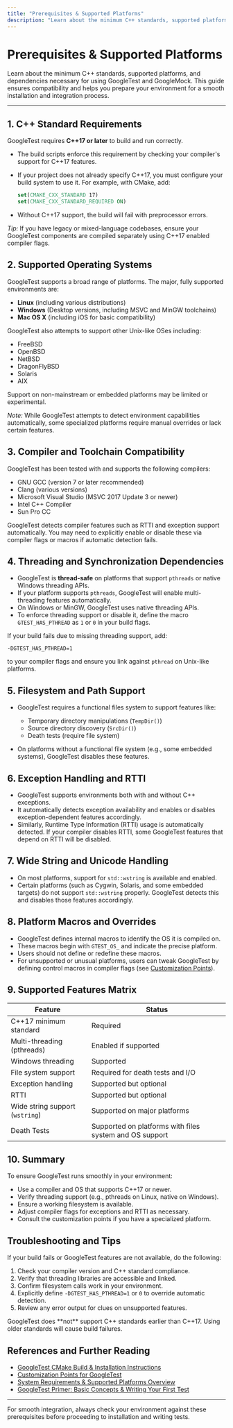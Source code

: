 ```yaml
---
title: "Prerequisites & Supported Platforms"
description: "Learn about the minimum C++ standards, supported platforms, and dependencies necessary for using GoogleTest and GoogleMock. Review compatibility requirements to ensure a smooth installation and integration process."
---
```


# Prerequisites & Supported Platforms

Learn about the minimum C++ standards, supported platforms, and dependencies necessary for using GoogleTest and GoogleMock. This guide ensures compatibility and helps you prepare your environment for a smooth installation and integration process.

---

## 1. C++ Standard Requirements

GoogleTest requires **C++17 or later** to build and run correctly.

- The build scripts enforce this requirement by checking your compiler's support for C++17 features.
- If your project does not already specify C++17, you must configure your build system to use it. For example, with CMake, add:

  ```cmake
  set(CMAKE_CXX_STANDARD 17)
  set(CMAKE_CXX_STANDARD_REQUIRED ON)
  ```

- Without C++17 support, the build will fail with preprocessor errors.

*Tip:* If you have legacy or mixed-language codebases, ensure your GoogleTest components are compiled separately using C++17 enabled compiler flags.

## 2. Supported Operating Systems

GoogleTest supports a broad range of platforms. The major, fully supported environments are:

- **Linux** (including various distributions)
- **Windows** (Desktop versions, including MSVC and MinGW toolchains)
- **Mac OS X** (including iOS for basic compatibility)

GoogleTest also attempts to support other Unix-like OSes including:

- FreeBSD
- OpenBSD
- NetBSD
- DragonFlyBSD
- Solaris
- AIX

Support on non-mainstream or embedded platforms may be limited or experimental.

*Note:* While GoogleTest attempts to detect environment capabilities automatically, some specialized platforms require manual overrides or lack certain features.

## 3. Compiler and Toolchain Compatibility

GoogleTest has been tested with and supports the following compilers:

- GNU GCC (version 7 or later recommended)
- Clang (various versions)
- Microsoft Visual Studio (MSVC 2017 Update 3 or newer)
- Intel C++ Compiler
- Sun Pro CC

GoogleTest detects compiler features such as RTTI and exception support automatically. You may need to explicitly enable or disable these via compiler flags or macros if automatic detection fails.

## 4. Threading and Synchronization Dependencies

- GoogleTest is **thread-safe** on platforms that support `pthreads` or native Windows threading APIs.
- If your platform supports `pthreads`, GoogleTest will enable multi-threading features automatically.
- On Windows or MinGW, GoogleTest uses native threading APIs.
- To enforce threading support or disable it, define the macro `GTEST_HAS_PTHREAD` as `1` or `0` in your build flags.

<Tip>
If your build fails due to missing threading support, add:

```
-DGTEST_HAS_PTHREAD=1
```

to your compiler flags and ensure you link against `pthread` on Unix-like platforms.
</Tip>

## 5. Filesystem and Path Support

- GoogleTest requires a functional files system to support features like:
  - Temporary directory manipulations (`TempDir()`)
  - Source directory discovery (`SrcDir()`)
  - Death tests (require file system)

- On platforms without a functional file system (e.g., some embedded systems), GoogleTest disables these features.

## 6. Exception Handling and RTTI

- GoogleTest supports environments both with and without C++ exceptions.
- It automatically detects exception availability and enables or disables exception-dependent features accordingly.
- Similarly, Runtime Type Information (RTTI) usage is automatically detected. If your compiler disables RTTI, some GoogleTest features that depend on RTTI will be disabled.

## 7. Wide String and Unicode Handling

- On most platforms, support for `std::wstring` is available and enabled.
- Certain platforms (such as Cygwin, Solaris, and some embedded targets) do not support `std::wstring` properly. GoogleTest detects this and disables those features accordingly.

## 8. Platform Macros and Overrides

- GoogleTest defines internal macros to identify the OS it is compiled on.
- These macros begin with `GTEST_OS_` and indicate the precise platform.
- Users should not define or redefine these macros.
- For unsupported or unusual platforms, users can tweak GoogleTest by defining control macros in compiler flags (see [Customization Points](https://github.com/google/googletest/blob/main/googletest/include/gtest/internal/custom/README.md)).

## 9. Supported Features Matrix

| Feature                     | Status                         |
|-----------------------------|--------------------------------|
| C++17 minimum standard       | Required                      |
| Multi-threading (pthreads)   | Enabled if supported          |
| Windows threading            | Supported                    |
| File system support          | Required for death tests and I/O|
| Exception handling           | Supported but optional       |
| RTTI                        | Supported but optional       |
| Wide string support (`wstring`) | Supported on major platforms |
| Death Tests                  | Supported on platforms with files system and OS support |

## 10. Summary

To ensure GoogleTest runs smoothly in your environment:

- Use a compiler and OS that supports C++17 or newer.
- Verify threading support (e.g., pthreads on Linux, native on Windows).
- Ensure a working filesystem is available.
- Adjust compiler flags for exceptions and RTTI as necessary.
- Consult the customization points if you have a specialized platform.

## Troubleshooting and Tips

<Tip>
If your build fails or GoogleTest features are not available, do the following:

1. Check your compiler version and C++ standard compliance.
2. Verify that threading libraries are accessible and linked.
3. Confirm filesystem calls work in your environment.
4. Explicitly define `-DGTEST_HAS_PTHREAD=1` or `0` to override automatic detection.
5. Review any error output for clues on unsupported features.
</Tip>

<Warning>
GoogleTest does **not** support C++ standards earlier than C++17. Using older standards will cause build failures.
</Warning>

## References and Further Reading

- [GoogleTest CMake Build & Installation Instructions](https://github.com/google/googletest#building-and-installing)
- [Customization Points for GoogleTest](https://github.com/google/googletest/blob/main/googletest/include/gtest/internal/custom/README.md)
- [System Requirements & Supported Platforms Overview](https://github.com/google/googletest/blob/main/docs/platforms.md)
- [GoogleTest Primer: Basic Concepts & Writing Your First Test](https://github.com/google/googletest/blob/main/docs/primer.md)

---

For smooth integration, always check your environment against these prerequisites before proceeding to installation and writing tests.
